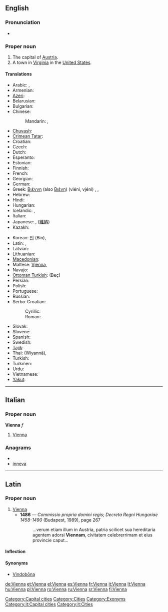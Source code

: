 {{wikipedia}}
==English==

===Pronunciation===
* {{IPA|/viˈɛnə/}}

===Proper noun===
{{en-proper noun}}

# The capital of [[Austria]].
# A town in [[Virginia]] in the [[United States]].

====Translations====
{{trans-top|capital of Austria}}
* Arabic: {{t|ar|فيينا|f|tr=fiyanna, viyénna}}, {{t|ar|ڤيينا|f|tr=viyénna|sc=Arab}}
* Armenian: {{t-|hy|Վիեննա|tr=Vienna}}
* [[Azeri]]: {{t-|az|Vyana|xs=Azeri}}
* Belarusian: {{t-|be|Вена|f|tr=Vena|xs=Belarusian}}
* Bulgarian: {{t|bg|Виена|f|tr=Viena}}
* Chinese:
*: Mandarin: {{t|cmn|維也納|sc=Hani}}, {{t|cmn|维也纳|tr=Wéiyěnà|sc=Hani}}
* [[Chuvash]]: {{tø|cv|Вена|tr=Vena|sc=Cyrl}}
* [[Crimean Tatar]]: {{tø|crh|Viyana}}
* Croatian: {{t+|hr|Beč|m}}
* Czech: {{t-|cs|Vídeň|f}}
* Dutch: {{t-|nl|Wenen}}
* Esperanto: {{t-|eo|Vieno|xs=Esperanto}}
* Estonian: {{t+|et|Viin}}
* Finnish: {{t+|fi|Wien}}
* French: {{t+|fr|Vienne}}
* Georgian: {{t|ka|ვენა|tr=Vena|sc=Geor|xs=Georgian}}
* German: {{t+|de|Wien|n}}
* Greek: [[Βιέννη]] (also [[Βιένη]]) (viéni, vjéni) {{f}}, {{t|el|Βιέννη|f|tr=Viénni|sc=Grek}}, {{t|el|Βιένη|f|tr=Viéni|sc=Grek}}
* Hebrew: {{t-|he|וינה|tr=Vīna}}
* Hindi: {{t|hi|वियना|tr=viyanā|sc=Deva}}
* Hungarian: {{t+|hu|Bécs}}
* Icelandic: {{t-|is|Vín|f}}, {{t-|is|Vínarborg|f}}
* Italian: {{t+|it|Vienna|f}}
* Japanese: {{t-|cmn|ウィーン|tr=Wīn|sc=Jpan}}, ([[維納]])
* Kazakh: {{t-|kk|Вена|tr=Vena|sc=Cyrl|xs=Kazakh}}
{{trans-mid}}
* Korean: [[빈]] (Bin), {{t|ko|빈|tr=Bin|sc=Kore}}
* Latin: {{t-|la|Vienna}}, {{t+|la|Vindobona}}
* Latvian: {{t|lv|Vīne}}
* Lithuanian: {{t|lt|Viena}}
* [[Macedonian]]: {{t|mk|Виена|f|tr=Viéna}}
* Maltese: [[Vjenna]], {{t|mt|Vjenna|f}}
* Navajo: {{tø|nv|Biin}}
* [[Ottoman Turkish]]: {{ota-Arab|[[بچ]]}} (Beç)
* Persian: {{t|fa|وین|tr=Vin|sc=fa-Arab}}
* Polish: {{t+|pl|Wiedeń|m}}
* Portuguese: {{t-|pt|Viena}}
* Russian: {{t-|ru|Вена|f|tr=Véna}}
* Serbo-Croatian:
*: Cyrillic: {{tø|sh|Беч|m|alt=Бе̑ч|sc=Cyrl|xs=Serbo-Croatian}}
*: Roman: {{tø|sh|Beč|m|alt=Bȇč|xs=Serbo-Croatian}}
* Slovak: {{t|sk|Viedeň}}
* Slovene: {{t+|sl|Dunaj|m}}
* Spanish: {{t+|es|Viena}}
* Swedish: {{t+|sv|Wien}}
* [[Tajik]]: {{t-|tg|Вена|tr=Vena|sc=Cyrl|xs=Tajik}}
* Thai: {{Thai|[[เวียนนา]]}} (Wiyannā), {{t|th| เวียนนา|tr=wiannaa|sc=Thai}}
* Turkish: {{t+|tr|Viyana}}
* Turkmen: {{t|tk|Wena|xs=Turkmen}}
* Urdu: {{t|ur|ویانا|tr=viyanā|sc=ur-Arab}}
* Vietnamese: {{t|vi|Viên}}
* [[Yakut]]: {{tø|sah|Вена|tr=Vena|sc=Cyrl}}
{{trans-bottom}}

{{trans-top|in Virginia, USA}}
{{trans-mid}}
{{trans-bottom}}

[[Category:Capital cities]]
[[Category:Cities]]
[[Category:Exonyms]]

----

==Italian==

===Proper noun===
'''Vienna''' ''f''

# [[#English|Vienna]] {{gloss|capital of Austria}}

===Anagrams===
* {{alphagram|aeinnv}}
* [[inneva#Italian|inneva]]

[[Category:it:Capital cities]]
[[Category:it:Cities]]

----

==Latin==

===Proper noun===
{{la-proper noun|Vienna|Viennae|Viennae|f|first}}

# [[#English|Vienna]]
#* '''1486''' — ''Commissio propria domini regis''; ''Decreta Regni Hungariae 1458-1490'' (Budapest, 1989), page 267
#*: ...verum etiam illum in Austria, patria scilicet sua hereditaria agentem adorsi '''Viennam''', civitatem celebrerrimam et eius provincie caput...

====Inflection====
{{la-decl-1st-loc|Vienn}}

====Synonyms====
* [[Vindobona|Vindobōna]]

[[de:Vienna]]
[[et:Vienna]]
[[el:Vienna]]
[[es:Vienna]]
[[fr:Vienna]]
[[it:Vienna]]
[[lt:Vienna]]
[[hu:Vienna]]
[[pl:Vienna]]
[[ro:Vienna]]
[[ru:Vienna]]
[[sr:Vienna]]
[[fi:Vienna]]